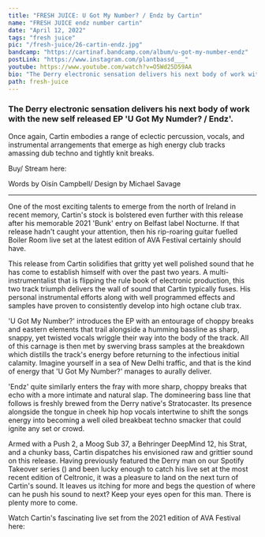 ---
title: "FRESH JUICE: U Got My Number? / Endz by Cartin"
name: "FRESH JUICE endz number cartin"
date: "April 12, 2022"
tags: "fresh juice"
pic: "/fresh-juice/26-cartin-endz.jpg"
bandcamp: "https://cartinaf.bandcamp.com/album/u-got-my-number-endz"
postLink: "https://www.instagram.com/plantbassd___"
youtube: https://www.youtube.com/watch?v=O5Wd25D59AA
bio: "The Derry electronic sensation delivers his next body of work with the new self released EP 'U Got My Numder? / Endz'"
path: fresh-juice
---

### The Derry electronic sensation delivers his next body of work with the new self released EP 'U Got My Numder? / Endz'.

Once again, Cartin embodies a range of eclectic percussion, vocals, and instrumental arrangements that emerge as high energy club tracks amassing dub techno and tightly knit breaks.

Buy/ Stream here: <HoverLink url="cartinaf.bandcamp.com/album/u-got-my-number-endz" external inline />

<Picture src="/fresh-juice/26-endz.jpg" alt="Endz album art" size={1200} />

<p className="smallText">Words by Oisín Campbell/ Design by Michael Savage</p>

<hr />

One of the most exciting talents to emerge from the north of Ireland in recent memory, Cartin's stock is bolstered even further with this release after his memorable 2021 'Bunk' entry on Belfast label Nocturne. If that release hadn't caught your attention, then his rip-roaring guitar fuelled Boiler Room live set at the latest edition of AVA Festival certainly should have.

This release from Cartin solidifies that gritty yet well polished sound that he has come to establish himself with over the past two years. A multi-instrumentalist that is flipping the rule book of electronic production, this two track triumph delivers the wall of sound that Cartin typically fuses. His personal instrumental efforts along with well programmed effects and samples have proven to consistently develop into high octane club trax.

<Picture src="/fresh-juice/26-cartin.jpg" alt="cartin cover pic" size={1200} />

'U Got My Number?' introduces the EP with an entourage of choppy breaks and eastern elements that trail alongside a humming bassline as sharp, snappy, yet twisted vocals wriggle their way into the body of the track. All of this carnage is then met by swerving brass samples at the breakdown which distills the track's energy before returning to the infectious initial calamity. Imagine yourself in a sea of New Delhi traffic, and that is the kind of energy that 'U Got My Number?' manages to aurally deliver.

'Endz' quite similarly enters the fray with more sharp, choppy breaks that echo with a more intimate and natural slap. The domineering bass line that follows is freshly brewed from the Derry native's Stratocaster. Its presence alongside the tongue in cheek hip hop vocals intertwine to shift the songs energy into becoming a well oiled breakbeat techno smacker that could ignite any set or crowd.

<Picture src="/fresh-juice/26-cartin-2.jpg" alt="cartin 2nd cover pic" size={1200} />

Armed with a Push 2, a Moog Sub 37, a Behringer DeepMind 12, his Strat, and a chunky bass, Cartin dispatches his envisioned raw and grittier sound on this release. Having previously featured the Derry man on our Spotify Takeover series (<HoverLink url="www.plantbassd.com/takeovers/cartin-14-10-21" external inline />) and been lucky enough to catch his live set at the most recent edition of Celtronic, it was a pleasure to land on the next turn of Cartin's sound. It leaves us itching for more and begs the question of where can he push his sound to next? Keep your eyes open for this man. There is plenty more to come.

Watch Cartin's fascinating live set from the 2021 edition of AVA Festival here:
